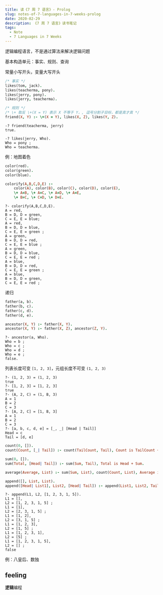 ```yaml
---
title: 读《7 周 7 语言》- Prolog
slug: notes-of-7-languages-in-7-weeks-prolog
date: 2020-02-29
description: 《7 周 7 语言》读书笔记
tags:
  - Note
  - 7 Languages in 7 Weeks
---
```


逻辑编程语言，不是通过算法来解决逻辑问题

基本构造单元：事实、规则、查询

常量小写开头，变量大写开头

```prolog
/* 事实 */
likes(tom, jack).
likes(teacherma, pony).
likes(jerry, pony).
likes(jerry, teacherma).

/* 规则 */
/* \+ 取反 \+(X = Y) 表示 X 不等于 Y，, 逗号分割子目标，都是真才真 */
friend(X, Y) :- \+(X = Y), likes(X, Z), likes(Y, Z).
```

```shell
-? friend(teacherma, jerry)
true.

-? likes(jerry, Who).
Who = pony ;
Who = teacherma.
```

例：地图着色

```prolog
color(red).
color(green).
color(blue).

colorify(A,B,C,D,E) :-
    color(A), color(B), color(C), color(D), color(E),
    \+ A=B, \+ A=C, \+ A=D, \+ A=E,
    \+ B=C, \+ C=D, \+ D=E.
```

```shell
?- colorify(A,B,C,D,E).
A = red,
B = D, D = green,
C = E, E = blue;
A = red,
B = D, D = blue,
C = E, E = green ;
A = green,
B = D, D = red,
C = E, E = blue ;
A = green,
B = D, D = blue,
C = E, E = red ;
A = blue,
B = D, D = red,
C = E, E = green ;
A = blue,
B = D, D = green,
C = E, E = red ;
```

递归

```prolog
father(a, b).
father(b, c).
father(c, d).
father(d, e).

ancestor(X, Y) :- father(X, Y).
ancestor(X, Y) :- father(X, Z), ancestor(Z, Y).
```

```shell
?- ancestor(a, Who).
Who = b ;
Who = c ;
Who = d ;
Who = e ;
false.
```

列表长度可变 `[1, 2, 3]`，元组长度不可变 `(1, 2, 3)`

```shell
?- (1, 2, 3) = (1, 2, 3)
true
?- [1, 2, 3] = [1, 2, 3]
true
?- (A, 2, C) = (1, B, 3)
A = 1
B = 2
C = 3
?- [A, 2, C] = [1, B, 3]
A = 1
B = 2
C = 3
?- [a, b, c, d, e] = [_, _| [Head | Tail]]
Head = c
Tail = [d, e]
```

```prolog
count(0, []).
count(Count, [_| Tail]) :- count(TailCount, Tail), Count is TailCount + 1.

sum(0, []).
sum(Total, [Head| Tail]) :- sum(Sum, Tail), Total is Head + Sum.

average(Average, List) :- sum(Sum, List), count(Count, List), Average is Sum / Count.
```

```prolog
append([], List, List).
append([Head| List1], List2, [Head| Tail]) :- append(List1, List2, Tail).
```

```shell
?- append(L1, L2, [1, 2, 3, 1, 5]).
L1 = [],
L2 = [1, 2, 3, 1, 5] ;
L1 = [1],
L2 = [2, 3, 1, 5] ;
L1 = [1, 2],
L2 = [3, 1, 5] ;
L1 = [1, 2, 3],
L2 = [1, 5] ;
L1 = [1, 2, 3, 1],
L2 = [5] ;
L1 = [1, 2, 3, 1, 5],
L2 = [] ;
false
```

例：八皇后、数独

## feeling

**逻辑**编程
